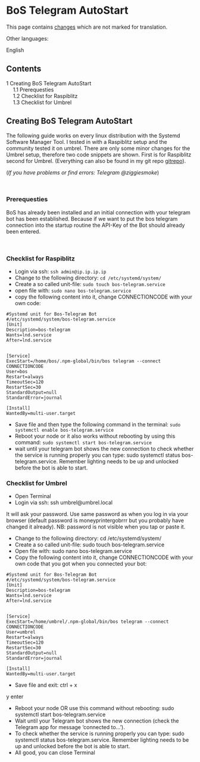 <span id="bos-telegram-autostart"></span>
= BoS Telegram AutoStart =

<div class="mw-pt-translate-header noprint nomobile" dir="ltr" lang="en">

This page contains <span class="plainlinks">[[/plebnet.wiki/index.php?title=BoS_Telegram_AutoStart&oldid=853&diff=2168|changes]]</span> which are not marked for translation.

</div>
<div class="mw-parser-output">

<div class="mw-pt-languages noprint" lang="en" dir="ltr">

<div class="mw-pt-languages-label">

Other languages:

</div>
<div class="mw-pt-languages-list">

<span class="mw-pt-languages-ui mw-pt-languages-selected mw-pt-progress mw-pt-progress--complete" lang="en">English</span>

</div>

</div>
<div id="toc" class="toc" role="navigation" aria-labelledby="mw-toc-heading">

<div class="toctitle" lang="en" dir="ltr">

<span id="mw-toc-heading"></span>
== Contents ==

<span class="toctogglespan"></span>

</div>
* [[#Creating_BoS_Telegram_AutoStart|<span class="tocnumber">1</span> <span class="toctext">Creating BoS Telegram AutoStart</span>]]
** [[#Prerequesties|<span class="tocnumber">1.1</span> <span class="toctext">Prerequesties</span>]]
** [[#Checklist_for_Raspiblitz|<span class="tocnumber">1.2</span> <span class="toctext">Checklist for Raspiblitz</span>]]
** [[#Checklist_for_Umbrel|<span class="tocnumber">1.3</span> <span class="toctext">Checklist for Umbrel</span>]]


</div>
<span id="creating-bos-telegram-autostart"></span>
== <span id="Creating_BoS_Telegram_AutoStart" class="mw-headline">Creating BoS Telegram AutoStart</span> ==

The following guide works on every linux distribution with the Systemd Software Manager Tool. I tested in with a Raspiblitz setup and the community tested it on umbrel. There are only some minor changes for the Umbrel setup, therefore two code snippets are shown. First is for Raspiblitz second for Umbrel. (Everything can also be found in my git repo [https://github.com/ziggie1984/miscellanous.git gitrepo]).

(''If you have problems or find errors: Telegram @ziggiesmoke'')

<br />


<span id="prerequesties"></span>
=== <span id="Prerequesties" class="mw-headline">Prerequesties</span> ===

BoS has already been installed and an initial connection with your telegram bot has been established. Because if we want to put the bos telegram connection into the startup routine the API-Key of the Bot should already been entered.

<br />


<span id="checklist-for-raspiblitz"></span>
=== <span id="Checklist_for_Raspiblitz" class="mw-headline">Checklist for Raspiblitz</span> ===

* Login via ssh: <code> ssh admin@ip.ip.ip.ip </code>
* Change to the following directory: <code> cd /etc/systemd/system/ </code>
* Create a so called unit-file: <code> sudo touch bos-telegram.service </code>
* open file with: <code> sudo nano bos-telegram.service </code>
* copy the following content into it, change CONNECTIONCODE with your own code:

<pre>#Systemd unit for Bos-Telegram Bot
#/etc/systemd/system/bos-telegram.service
[Unit]
Description=bos-telegram
Wants=lnd.service 
After=lnd.service 


[Service] 
ExecStart=/home/bos/.npm-global/bin/bos telegram --connect CONNECTIONCODE 
User=bos
Restart=always
TimeoutSec=120
RestartSec=30
StandardOutput=null
StandardError=journal

[Install]
WantedBy=multi-user.target  </pre>
* Save file and then type the following command in the terminal: <code> sudo systemctl enable bos-telegram.service </code>
* Reboot your node or it also works without rebooting by using this command: <code> sudo systemctl start bos-telegram.service </code>
* wait until your telegram bot shows the new connection to check whether the service is running properly you can type: sudo systemctl status bos-telegram.service. Remember lighting needs to be up and unlocked before the bot is able to start.

<span id="checklist-for-umbrel"></span>
=== <span id="Checklist_for_Umbrel" class="mw-headline">Checklist for Umbrel</span> ===

* Open Terminal
* Login via ssh: ssh umbrel@umbrel.local

It will ask your password. Use same password as when you log in via your browser (default password is moneyprintergobrrr but you probably have changed it already). NB: password is not visible when you tap or paste it.

* Change to the following directory: cd /etc/systemd/system/
* Create a so called unit-file: sudo touch bos-telegram.service
* Open file with: sudo nano bos-telegram.service
* Copy the following content into it, change CONNECTIONCODE with your own code that you got when you connected your bot:

<pre>#Systemd unit for Bos-Telegram Bot
#/etc/systemd/system/bos-telegram.service
[Unit]
Description=bos-telegram
Wants=lnd.service 
After=lnd.service 


[Service] 
ExecStart=/home/umbrel/.npm-global/bin/bos telegram --connect CONNECTIONCODE 
User=umbrel
Restart=always
TimeoutSec=120
RestartSec=30
StandardOutput=null
StandardError=journal

[Install]
WantedBy=multi-user.target  </pre>
* Save file and exit: ctrl + x

y enter

* Reboot your node OR use this command without rebooting: sudo systemctl start bos-telegram.service
* Wait until your Telegram bot shows the new connection (check the Telegram app for message ‘connected to…’).
* To check whether the service is running properly you can type: sudo systemctl status bos-telegram.service. Remember lighting needs to be up and unlocked before the bot is able to start.
* All good, you can close Terminal


</div>
